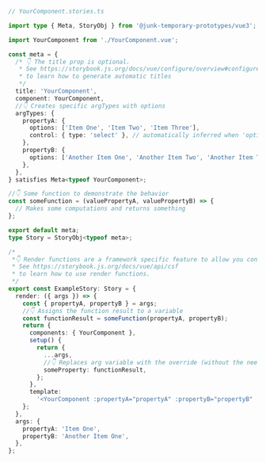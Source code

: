 ```ts
// YourComponent.stories.ts

import type { Meta, StoryObj } from '@junk-temporary-prototypes/vue3';

import YourComponent from './YourComponent.vue';

const meta = {
  /* 👇 The title prop is optional.
   * See https://storybook.js.org/docs/vue/configure/overview#configure-story-loading
   * to learn how to generate automatic titles
   */
  title: 'YourComponent',
  component: YourComponent,
  //👇 Creates specific argTypes with options
  argTypes: {
    propertyA: {
      options: ['Item One', 'Item Two', 'Item Three'],
      control: { type: 'select' }, // automatically inferred when 'options' is defined
    },
    propertyB: {
      options: ['Another Item One', 'Another Item Two', 'Another Item Three'],
    },
  },
} satisfies Meta<typeof YourComponent>;

//👇 Some function to demonstrate the behavior
const someFunction = (valuePropertyA, valuePropertyB) => {
  // Makes some computations and returns something
};

export default meta;
type Story = StoryObj<typeof meta>;

/*
 *👇 Render functions are a framework specific feature to allow you control on how the component renders.
 * See https://storybook.js.org/docs/vue/api/csf
 * to learn how to use render functions.
 */
export const ExampleStory: Story = {
  render: ({ args }) => {
    const { propertyA, propertyB } = args;
    //👇 Assigns the function result to a variable
    const functionResult = someFunction(propertyA, propertyB);
    return {
      components: { YourComponent },
      setup() {
        return {
          ...args,
          //👇 Replaces arg variable with the override (without the need of mutation)
          someProperty: functionResult,
        };
      },
      template:
        '<YourComponent :propertyA="propertyA" :propertyB="propertyB" :someProperty="someProperty"/>',
    };
  },
  args: {
    propertyA: 'Item One',
    propertyB: 'Another Item One',
  },
};
```
